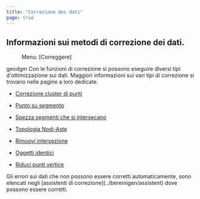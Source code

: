 ```yaml
---
title: "Correzione dei dati"
page: true
---
```

## Informazioni sui metodi di correzione dei dati.
 <Menu> Menu: [Correggere] </Menu> 

 <Placeholder>geodgm</Placeholder> 
Con le funzioni di correzione si possono eseguire diversi tipi d&#39;ottimizzazione sui dati. Maggiori informazioni sui vari tipi di correzione si trovano nelle pagine a loro dedicate.


- [Correzione cluster di punti](../bereinigen/punkthaufenbereinigung)

- [Punto su segmento](../bereinigen/punkt_auf_linie)

- [Spezza segmenti che si intersecano](../bereinigen/schnittpunkte_aufbrechen)

- [Topologia Nodi-Aste](../bereinigen/linienzug_topologie)

- [Rimuovi intersezione](../bereinigen/blattschnitt_entfernen)

- [Oggetti identici](../bereinigen/idente_objekte)

- [Riduci punti vertice](../bereinigen/stuetzpunkte_entfernen)




<Warning>
Gli errori sui dati che non possono essere corretti automaticamente, sono elencati negli [assistenti di correzione](../bereinigen/assistent)
 dove possono essere corretti.
</Warning>
